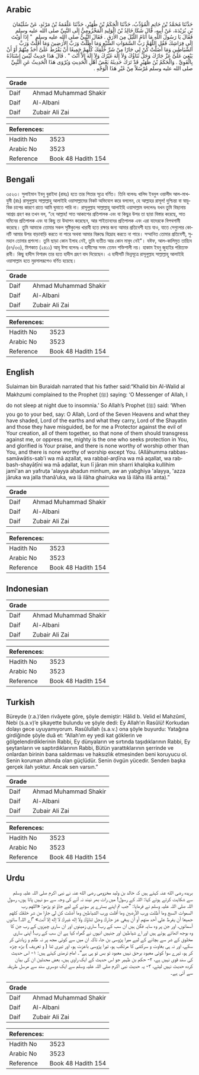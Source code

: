 ## Arabic


<div dir="rtl" lang="ar" style={{fontSize:'larger',backgroundColor:'#f8f9fa',padding:20}}>
حَدَّثَنَا مُحَمَّدُ بْنُ حَاتِمٍ الْمُؤَدِّبُ، حَدَّثَنَا الْحَكَمُ بْنُ ظُهَيْرٍ، حَدَّثَنَا عَلْقَمَةُ بْنُ مَرْثَدٍ، عَنْ سُلَيْمَانَ بْنِ بُرَيْدَةَ، عَنْ أَبِيهِ، قَالَ شَكَا خَالِدُ بْنُ الْوَلِيدِ الْمَخْزُومِيُّ إِلَى النَّبِيِّ صلى الله عليه وسلم فَقَالَ يَا رَسُولَ اللَّهِ مَا أَنَامُ اللَّيْلَ مِنَ الأَرَقِ ‏.‏ فَقَالَ النَّبِيُّ صلى الله عليه وسلم ‏ "‏ إِذَا أَوَيْتَ إِلَى فِرَاشِكَ فَقُلِ اللَّهُمَّ رَبَّ السَّمَوَاتِ السَّبْعِ وَمَا أَظَلَّتْ وَرَبَّ الأَرَضِينَ وَمَا أَقَلَّتْ وَرَبَّ الشَّيَاطِينِ وَمَا أَضَلَّتْ كُنْ لِي جَارًا مِنْ شَرِّ خَلْقِكَ كُلِّهِمْ جَمِيعًا أَنْ يَفْرُطَ عَلَىَّ أَحَدٌ مِنْهُمْ أَوْ أَنْ يَبْغِيَ عَلَىَّ عَزَّ جَارُكَ وَجَلَّ ثَنَاؤُكَ وَلاَ إِلَهَ غَيْرُكَ وَلاَ إِلَهَ إِلاَّ أَنْتَ ‏"‏ ‏.‏ قَالَ هَذَا حَدِيثٌ لَيْسَ إِسْنَادُهُ بِالْقَوِيِّ ‏.‏ وَالْحَكَمُ بْنُ ظُهَيْرٍ قَدْ تَرَكَ حَدِيثَهُ بَعْضُ أَهْلِ الْحَدِيثِ وَيُرْوَى هَذَا الْحَدِيثُ عَنِ النَّبِيِّ صلى الله عليه وسلم مُرْسَلاً مِنْ غَيْرِ هَذَا الْوَجْهِ ‏.‏
</div>
<div style={{backgroundColor:'#f8f9fa',padding:20, marginBottom: 10}}><table> <thead> <tr> <th>Grade</th> <th></th> </tr> </thead> <tbody> <tr><td>Daif</td><td>Ahmad Muhammad Shakir</td></tr><tr><td>Daif</td><td>Al-Albani</td></tr><tr><td>Daif</td><td>Zubair Ali Zai</td></tr></tbody></table><table> <thead> <tr> <th>References:</th> <th></th> </tr> </thead> <tbody><tr><td>Hadith No</td><td>3523</td></tr><tr><td>Arabic No</td><td>3523</td></tr><tr><td>Reference</td><td>Book 48 Hadith 154</td></tr></tbody></table></div>

## Bengali


<div dir="ltr" lang="bn" style={{fontSize:'larger',backgroundColor:'#f8f9fa',padding:20}}>
৩৫২৩। সুলাইমান ইবনু বুরাইদা (রাহঃ) হতে তার পিতার সূত্রে বর্ণিত। তিনি বলেনঃ খালিদ ইবনুল ওয়ালীদ আল-মাখযুমী (রাঃ) রাসূলুল্লাহ সাল্লাল্লাহু আলাইহি ওয়াসাল্লামের নিকট অভিযোগ করে বললেন, হে আল্লাহর রাসূল! দুশ্চিন্তা বা স্নায়ুবিক চাপের কারণে রাতে আমি ঘুমাতে পারি না। রাসূলুল্লাহ সাল্লাল্লাহু আলাইহি ওয়াসাল্লাম বললেনঃ যখন তুমি বিছানায় আশ্রয় গ্রহণ কর তখন বল, “হে আল্লাহ! সাত আকাশের প্রতিপালক এবং যা কিছুর উপর তা ছায়া বিস্তার করেছে, সাত যমিনের প্রতিপালক এবং যা কিছু তা উত্থাপন করেছেন, আর শাইতানদের প্রতিপালক এবং এরা যাদেরকে বিপথগামী করেছে। তুমি আমাকে তোমার সকল সৃষ্টিকুলের খারাবী হতে রক্ষার জন্য আমার প্রতিবেশী হয়ে যাও, যাতে সেগুলোর কোনটি আমার উপর বাড়াবাড়ি করতে না পারে অথবা আমার বিরুদ্ধে বিদ্রোহ করতে না পারে। সম্মানিত তোমার প্রতিবেশী, সুমহান তোমার প্রশংসা। তুমি ছাড়া কোন ইলাহ নেই, তুমি ব্যতীত আর কোন মাবূদ নেই"। যঈফ, আল-কালিমুত তায়্যিব (৪৭/৩৩), মিশকাত (২৪১১) আবূ ঈসা বলেনঃ এ হাদীসের সনদ তেমন শক্তিশালী নয়। হাকাম ইবনু জুহাইর পরিত্যক্ত রাবী। কিছু হাদীস বিশারদ তার হতে হাদীস গ্রহণ বাদ দিয়েছেন। এ হাদীসটি ভিন্নসূত্রে রাসূলুল্লাহ সাল্লাল্লাহু আলাইহি ওয়াসাল্লাম হতে মুরসালরূপেও বর্ণিত হয়েছে।
</div>
<div style={{backgroundColor:'#f8f9fa',padding:20, marginBottom: 10}}><table> <thead> <tr> <th>Grade</th> <th></th> </tr> </thead> <tbody> <tr><td>Daif</td><td>Ahmad Muhammad Shakir</td></tr><tr><td>Daif</td><td>Al-Albani</td></tr><tr><td>Daif</td><td>Zubair Ali Zai</td></tr></tbody></table><table> <thead> <tr> <th>References:</th> <th></th> </tr> </thead> <tbody><tr><td>Hadith No</td><td>3523</td></tr><tr><td>Arabic No</td><td>3523</td></tr><tr><td>Reference</td><td>Book 48 Hadith 154</td></tr></tbody></table></div>

## English


<div dir="ltr" lang="en" style={{fontSize:'larger',backgroundColor:'#f8f9fa',padding:20}}>
Sulaiman bin Buraidah narrated that his father said:“Khalid bin Al-Walid al Makhzumi complained to the Prophet (ﷺ) saying: ‘O Messenger of Allah, I do not sleep at night due to insomnia.’ So Allah’s Prophet (ﷺ) said: ‘When you go to your bed, say: O Allah, Lord of the Seven Heavens and what they have shaded, Lord of the earths and what they carry, Lord of the Shayatin and those they have misguided, be for me a Protector against the evil of Your creation, all of them together, so that none of them should transgress against me, or oppress me, mighty is the one who seeks protection in You, and glorified is Your praise, and there is none worthy of worship other than You, and there is none worthy of worship except You. (Allāhumma rabbas-samāwātis-sab'i wa mā aẓallat, wa rabbal-arḍīna wa mā aqallat, wa rabbash-shayāṭīni wa mā aḍallat, kun lī jāran min sharri khalqika kullihim jamī'an an yafruṭa 'alayya aḥadun minhum, aw an yabghiya 'alayya, 'azza jāruka wa jalla thanā’uka, wa lā ilāha ghairuka wa lā ilāha illā anta).”
</div>
<div style={{backgroundColor:'#f8f9fa',padding:20, marginBottom: 10}}><table> <thead> <tr> <th>Grade</th> <th></th> </tr> </thead> <tbody> <tr><td>Daif</td><td>Ahmad Muhammad Shakir</td></tr><tr><td>Daif</td><td>Al-Albani</td></tr><tr><td>Daif</td><td>Zubair Ali Zai</td></tr></tbody></table><table> <thead> <tr> <th>References:</th> <th></th> </tr> </thead> <tbody><tr><td>Hadith No</td><td>3523</td></tr><tr><td>Arabic No</td><td>3523</td></tr><tr><td>Reference</td><td>Book 48 Hadith 154</td></tr></tbody></table></div>

## Indonesian


<div dir="ltr" lang="id" style={{fontSize:'larger',backgroundColor:'#f8f9fa',padding:20}}>

</div>
<div style={{backgroundColor:'#f8f9fa',padding:20, marginBottom: 10}}><table> <thead> <tr> <th>Grade</th> <th></th> </tr> </thead> <tbody> <tr><td>Daif</td><td>Ahmad Muhammad Shakir</td></tr><tr><td>Daif</td><td>Al-Albani</td></tr><tr><td>Daif</td><td>Zubair Ali Zai</td></tr></tbody></table><table> <thead> <tr> <th>References:</th> <th></th> </tr> </thead> <tbody><tr><td>Hadith No</td><td>3523</td></tr><tr><td>Arabic No</td><td>3523</td></tr><tr><td>Reference</td><td>Book 48 Hadith 154</td></tr></tbody></table></div>

## Turkish


<div dir="ltr" lang="tr" style={{fontSize:'larger',backgroundColor:'#f8f9fa',padding:20}}>
Büreyde (r.a.)’den rivâyete göre, şöyle demiştir: Hâlid b. Velid el Mahzûmî, Nebi (s.a.v)’e şikayette bulundu ve şöyle dedi: Ey Allah’ın Rasûlü! Korkudan dolayı gece uyuyamıyorum. Rasûlullah (s.a.v.) ona şöyle buyurdu: Yatağına girdiğinde şöyle duâ et: “Allah’ım ey yedi kat göklerin ve gölgelendirdiklerinin Rabbi, Ey dünyaların ve sırtında taşıdıklarının Rabbi, Ey şeytanların ve saptırdıklarının Rabbi, Bütün yarattıklarının şerrinde ve onlardan birinin bana saldırması ve haksızlık etmesinden beni koruyucu ol. Senin koruman altında olan güçlüdür. Senin övgün yücedir. Senden başka gerçek ilah yoktur. Ancak sen varsın.”
</div>
<div style={{backgroundColor:'#f8f9fa',padding:20, marginBottom: 10}}><table> <thead> <tr> <th>Grade</th> <th></th> </tr> </thead> <tbody> <tr><td>Daif</td><td>Ahmad Muhammad Shakir</td></tr><tr><td>Daif</td><td>Al-Albani</td></tr><tr><td>Daif</td><td>Zubair Ali Zai</td></tr></tbody></table><table> <thead> <tr> <th>References:</th> <th></th> </tr> </thead> <tbody><tr><td>Hadith No</td><td>3523</td></tr><tr><td>Arabic No</td><td>3523</td></tr><tr><td>Reference</td><td>Book 48 Hadith 154</td></tr></tbody></table></div>

## Urdu


<div dir="rtl" lang="ur" style={{fontSize:'larger',backgroundColor:'#f8f9fa',padding:20}}>
بریدہ رضی الله عنہ کہتے ہیں کہ خالد بن ولید مخزومی رضی الله عنہ نے نبی اکرم صلی اللہ علیہ وسلم سے شکایت کرتے ہوئے کہا: اللہ کے رسول! میں رات بھر نیند نہ آنے کی وجہ سے سو نہیں پاتا ہوں، رسول اللہ صلی اللہ علیہ وسلم نے فرمایا: ”جب تم اپنے بسترے پر سونے کے لیے جاؤ تو پڑھو: «اللهم رب السموات السبع وما أظلت ورب الأرضين وما أقلت ورب الشياطين وما أضلت كن لي جارا من شر خلقك كلهم جميعا أن يفرط علي أحد منهم أو أن يبغي عز جارك وجل ثناؤك ولا إله غيرك لا إله إلا أنت» ”اے اللہ! ساتوں آسمانوں، اور جن پر وہ سایہ فگن ہیں ان سب کے رب! ساری زمینوں اور ان ساری چیزوں کے رب جن کا وہ بوجھ اٹھائے ہوئے ہیں اور اے شیاطین اور جنہیں انہوں نے گمراہ کیا ہے ان سب کے رب! اپنی ساری مخلوق کے شر سے بچانے کے لیے میرا پڑوسی بن جا، تاکہ ان میں سے کوئی مجھ پر نہ ظلم و زیادتی کر سکے، اور نہ ہی بغاوت و سرکشی کا مرتکب ہو، تیرا پڑوسی باعزت ہو، اور تیری ثنا ( و تعریف ) بڑھ چڑھ کر ہو، تیرے سوا کوئی معبود برحق نہیں معبود تو بس تو ہی ہے“۔ امام ترمذی کہتے ہیں: ۱- اس حدیث کی سند قوی نہیں ہے، ۲- حکم بن ظہیر جو اس حدیث کے ایک راوی ہیں، بعض محدثین ان کی بیان کردہ حدیث نہیں لیتے، ۳- یہ حدیث نبی اکرم صلی اللہ علیہ وسلم سے ایک دوسری سند سے مرسل طریقہ سے آئی ہے۔
</div>
<div style={{backgroundColor:'#f8f9fa',padding:20, marginBottom: 10}}><table> <thead> <tr> <th>Grade</th> <th></th> </tr> </thead> <tbody> <tr><td>Daif</td><td>Ahmad Muhammad Shakir</td></tr><tr><td>Daif</td><td>Al-Albani</td></tr><tr><td>Daif</td><td>Zubair Ali Zai</td></tr></tbody></table><table> <thead> <tr> <th>References:</th> <th></th> </tr> </thead> <tbody><tr><td>Hadith No</td><td>3523</td></tr><tr><td>Arabic No</td><td>3523</td></tr><tr><td>Reference</td><td>Book 48 Hadith 154</td></tr></tbody></table></div>